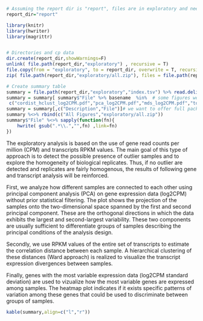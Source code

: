 ```r

# Assuming the report dir is "report", files are in exploratory and need to be copied to report_dir/exploratory
report_dir="report"

library(knitr)
library(hwriter)
library(magrittr)


# Directories and cp data
dir.create(report_dir,showWarnings=F)
unlink( file.path(report_dir,"exploratory") , recursive = T)
file.copy(from = "exploratory", to = report_dir, overwrite = T, recursive = T)
zip( file.path(report_dir,"exploratory/all.zip"), files = file.path(report_dir,"exploratory") %>% list.files(full.names=T,recursive=T) )

# Create summary table
summary = file.path(report_dir,"exploratory","index.tsv") %>% read.delim(header=T,check.names=F,colClasses="character",stringsAsFactors=F,comment.char='')
summary = summary[ summary$"File" %>% basename  %in%  # some figures we don't want to show
 c("cordist_hclust_log2CPM.pdf","pca_log2CPM.pdf","mds_log2CPM.pdf","top_sd_heatmap_log2CPM.pdf","top_sd_heatmap_cufflinks_logFPKMs.pdf") , ] 
summary = summary[,c("Description","File")]# we want to offer full package as zip
summary %<>% rbind(c("All Figures","exploratory/all.zip"))
summary$"File" %<>% sapply(function(fn){
	hwrite( gsub(".*\\.","",fn) ,link=fn)
})
```
The exploratory analysis is based on the use of gene read counts per million 
(CPM) and transcripts RPKM values. The main goal of this type of approach is to 
detect the possible presence of outlier samples and to explore the homogeneity 
of biological replicates. Thus, if no outlier are detected and replicates are 
fairly homogenous, the results of following gene and transcript analysis will 
be reinforced.

First, we analyze how different samples are connected to each other using 
principal component analysis (PCA) on gene expression data (log2CPM) without 
prior statistical filtering. The plot shows the projection of the samples onto 
the two-dimensional space spanned by the first and second principal component. 
These are the orthogonal directions in which the data exhibits the largest and 
second-largest variability. These two components are usually sufficient to 
differentiate groups of samples describing the principal conditions of the 
analysis design.

Secondly, we use RPKM values of the entire set of transcripts to estimate the 
correlation distance between each sample. A hierarchical clustering of these 
distances (Ward approach) is realized to visualize the transcript expression 
divergences between samples.

Finally, genes with the most variable expression data 
(log2CPM standard deviation) are used to vizualize how the most variable genes 
are expressed among samples. The heatmap plot indicates if it exists specific 
patterns of variation among these genes that could be used to discriminate 
between groups of samples.

```r
kable(summary,align=c("l","r"))
```

